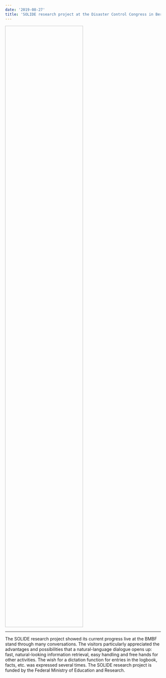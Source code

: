 ```yaml
---
date: '2019-08-27'
title: 'SOLIDE research project at the Disaster Control Congress in Berlin'
---
```


<Image filename="solide-research-project.png" style="height: 50%; width: 50%;"/> 

---

The SOLIDE research project showed its current progress live at the BMBF stand through many conversations. The visitors particularly appreciated the advantages and possibilities that a natural-language dialogue opens up: fast, natural-looking information retrieval, easy handling and free hands for other activities. The wish for a dictation function for entries in the logbook, facts, etc. was expressed several times. The SOLIDE research project is funded by the Federal Ministry of Education and Research.
